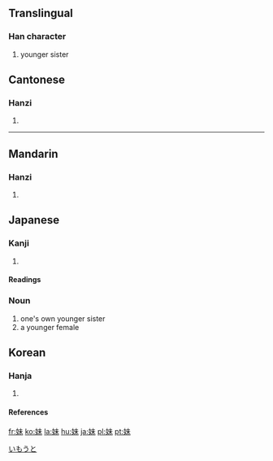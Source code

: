 ==Translingual==
===Han character===
{{Han char|rn=38|rad=女|as=05|sn=8|four=4549<sub>0</sub>|canj=女十木 (VJD)}}
# younger sister


==Cantonese==
===Hanzi===
{{yue-hanzi|jyut=|y=mui6}}
# {{defn|Cantonese}}
----
==Mandarin==
===Hanzi===
{{cmn-hanzi|pin=[[mèi]] (mei4)|wg=mei<sup>4</sup>}}
# {{defn|Mandarin}}

== Japanese ==
[[Category:1000_Japanese_basic_words|いもうと]]


===Kanji===
{{ja-kanji|grade=|rs=女05}}
# {{defn|Japanese}} 
====Readings====
{{ja-readings|on=[[まい]] (mai)|kun=[[いもうと]] (imouto), [[いも]] (imo)}}

===Noun===
{{janoun|いもうと|imōto}}
# one's own younger sister
# a younger female

==Korean==
===Hanja===
{{ko-hanja|hangeul=매|rv=mae|mr=mae}}
# {{defn|Korean}}
====References====
{{Han ref|kx=0257.280|dkj=06138|dj=0522.230|hdz=21034.060|uh=59B9|ud=22969|bh=A966|bd=43366}}

[[fr:妹]]
[[ko:妹]]
[[la:妹]]
[[hu:妹]]
[[ja:妹]]
[[pl:妹]]
[[pt:妹]]
